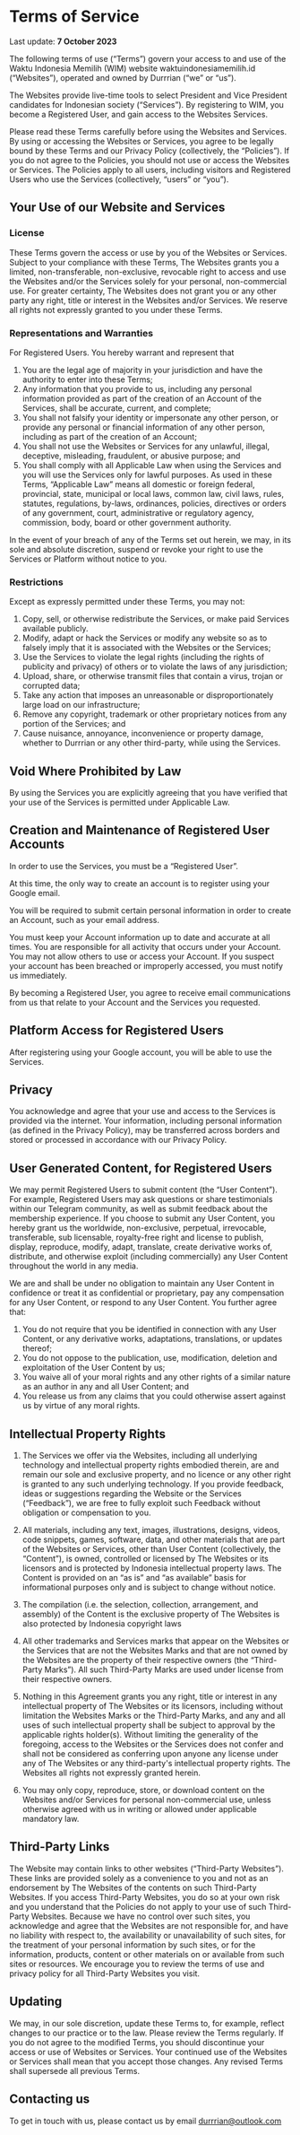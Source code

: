 
<title>WIM — Terms of Service</title>

<Link href='/' className='w-fit block'>
  <Logo />
</Link>

# Terms of Service

<span className='py-4 block'>
  Last update: <strong>7 October 2023</strong>
</span>

The following terms of use (“Terms”) govern your access to and use of the Waktu Indonesia Memilih (WIM) website waktuindonesiamemilih.id (“Websites”), operated and owned by Durrrian (“we” or “us”).

The Websites provide live-time tools to select President and Vice President candidates for Indonesian society (“Services”). By registering to WIM, you become a Registered User, and gain access to the Websites Services.

Please read these Terms carefully before using the Websites and Services. By using or accessing the Websites or Services, you agree to be legally bound by these Terms and our Privacy Policy (collectively, the “Policies”). If you do not agree to the Policies, you should not use or access the Websites or Services. The Policies apply to all users, including visitors and Registered Users who use the Services (collectively, “users” or “you”).

## Your Use of our Website and Services

### License

These Terms govern the access or use by you of the Websites or Services.
Subject to your compliance with these Terms, The Websites grants you a limited, non-transferable, non-exclusive, revocable right to access and use the Websites and/or the Services solely for your personal, non-commercial use. For greater certainty, The Websites does not grant you or any other party any right, title or interest in the Websites and/or Services. We reserve all rights not expressly granted to you under these Terms.

### Representations and Warranties

For Registered Users. You hereby warrant and represent that

1. You are the legal age of majority in your jurisdiction and have the authority to enter into these Terms;
2. Any information that you provide to us, including any personal information provided as part of the creation of an Account of the Services, shall be accurate, current, and complete;
3. You shall not falsify your identity or impersonate any other person, or provide any personal or financial information of any other person, including as part of the creation of an Account;
4. You shall not use the Websites or Services for any unlawful, illegal, deceptive, misleading, fraudulent, or abusive purpose; and
5. You shall comply with all Applicable Law when using the Services and you will use the Services only for lawful purposes. As used in these Terms, “Applicable Law” means all domestic or foreign federal, provincial, state, municipal or local laws, common law, civil laws, rules, statutes, regulations, by-laws, ordinances, policies, directives or orders of any government, court, administrative or regulatory agency, commission, body, board or other government authority.

In the event of your breach of any of the Terms set out herein, we may, in its sole and absolute discretion, suspend or revoke your right to use the Services or Platform without notice to you.

### Restrictions

Except as expressly permitted under these Terms, you may not:

1. Copy, sell, or otherwise redistribute the Services, or make paid Services available publicly.
2. Modify, adapt or hack the Services or modify any website so as to falsely imply that it is associated with the Websites or the Services;
3. Use the Services to violate the legal rights (including the rights of publicity and privacy) of others or to violate the laws of any jurisdiction;
4. Upload, share, or otherwise transmit files that contain a virus, trojan or corrupted data;
5. Take any action that imposes an unreasonable or disproportionately large load on our infrastructure;
6. Remove any copyright, trademark or other proprietary notices from any portion of the Services; and
7. Cause nuisance, annoyance, inconvenience or property damage, whether to Durrrian or any other third-party, while using the Services.

## Void Where Prohibited by Law

By using the Services you are explicitly agreeing that you have verified that your use of the Services is permitted under Applicable Law.

## Creation and Maintenance of Registered User Accounts

In order to use the Services, you must be a “Registered User”.

At this time, the only way to create an account is to register using your Google email.

You will be required to submit certain personal information in order to create an Account, such as your email address.

You must keep your Account information up to date and accurate at all times. You are responsible for all activity that occurs under your Account. You may not allow others to use or access your Account. If you suspect your account has been breached or improperly accessed, you must notify us immediately.

By becoming a Registered User, you agree to receive email communications from us that relate to your Account and the Services you requested.

## Platform Access for Registered Users

After registering using your Google account, you will be able to use the Services.

## Privacy

You acknowledge and agree that your use and access to the Services is provided via the internet. Your information, including personal information (as defined in the Privacy Policy), may be transferred across borders and stored or processed in accordance with our Privacy Policy.

## User Generated Content, for Registered Users

We may permit Registered Users to submit content (the “User Content”). For example, Registered Users may ask questions or share testimonials within our Telegram community, as well as submit feedback about the membership experience. If you choose to submit any User Content, you hereby grant us the worldwide, non-exclusive, perpetual, irrevocable, transferable, sub licensable, royalty-free right and license to publish, display, reproduce, modify, adapt, translate, create derivative works of, distribute, and otherwise exploit (including commercially) any User Content throughout the world in any media.

We are and shall be under no obligation to maintain any User Content in confidence or treat it as confidential or proprietary, pay any compensation for any User Content, or respond to any User Content. You further agree that:

1. You do not require that you be identified in connection with any User Content, or any derivative works, adaptations, translations, or updates thereof;
2. You do not oppose to the publication, use, modification, deletion and exploitation of the User Content by us;
3. You waive all of your moral rights and any other rights of a similar nature as an author in any and all User Content; and
4. You release us from any claims that you could otherwise assert against us by virtue of any moral rights.

## Intellectual Property Rights

1. The Services we offer via the Websites, including all underlying technology and intellectual property rights embodied therein, are and remain our sole and exclusive property, and no licence or any other right is granted to any such underlying technology. If you provide feedback, ideas or suggestions regarding the Website or the Services (“Feedback”), we are free to fully exploit such Feedback without obligation or compensation to you.

2. All materials, including any text, images, illustrations, designs, videos, code snippets, games, software, data, and other materials that are part of the Websites or Services, other than User Content (collectively, the “Content”), is owned, controlled or licensed by The Websites or its licensors and is protected by Indonesia intellectual property laws. The Content is provided on an “as is” and “as available” basis for informational purposes only and is subject to change without notice.

3. The compilation (i.e. the selection, collection, arrangement, and assembly) of the Content is the exclusive property of The Websites is also protected by Indonesia copyright laws

4. All other trademarks and Services marks that appear on the Websites or the Services that are not the Websites Marks and that are not owned by the Websites are the property of their respective owners (the “Third-Party Marks”). All such Third-Party Marks are used under license from their respective owners.

5. Nothing in this Agreement grants you any right, title or interest in any intellectual property of The Websites or its licensors, including without limitation the Websites Marks or the Third-Party Marks, and any and all uses of such intellectual property shall be subject to approval by the applicable rights holder(s). Without limiting the generality of the foregoing, access to the Websites or the Services does not confer and shall not be considered as conferring upon anyone any license under any of The Websites or any third-party's intellectual property rights. The Websites all rights not expressly granted herein.

6. You may only copy, reproduce, store, or download content on the Websites and/or Services for personal non-commercial use, unless otherwise agreed with us in writing or allowed under applicable mandatory law.

## Third-Party Links

The Website may contain links to other websites (“Third-Party Websites”). These links are provided solely as a convenience to you and not as an endorsement by The Websites of the contents on such Third-Party Websites. If you access Third-Party Websites, you do so at your own risk and you understand that the Policies do not apply to your use of such Third-Party Websites. Because we have no control over such sites, you acknowledge and agree that the Websites are not responsible for, and have no liability with respect to, the availability or unavailability of such sites, for the treatment of your personal information by such sites, or for the information, products, content or other materials on or available from such sites or resources. We encourage you to review the terms of use and privacy policy for all Third-Party Websites you visit.

## Updating

We may, in our sole discretion, update these Terms to, for example, reflect changes to our practice or to the law. Please review the Terms regularly. If you do not agree to the modified Terms, you should discontinue your access or use of Websites or Services. Your continued use of the Websites or Services shall mean that you accept those changes. Any revised Terms shall supersede all previous Terms.

## Contacting us

To get in touch with us, please contact us by email [durrrian@outlook.com](mailto:durrrian@outlook.com)
